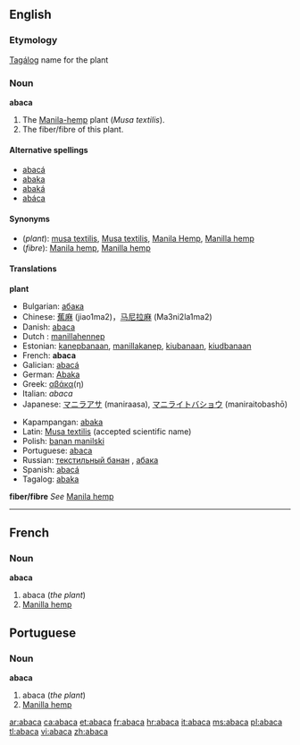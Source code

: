 {{wikisource1911Enc|Abaca}}
==English==

===Etymology===
[[Tagálog]] name for the plant

===Noun===
'''abaca'''

#<!--DefA-->The [[Manila hemp|Manila-hemp]] plant (''Musa textilis'').
#<!--DefB-->The fiber/fibre of this plant.

====Alternative spellings====
*[[abacá]]
*[[abaka]]
*[[abaká]]
*[[abáca]]

====Synonyms====
*(''plant''): [[musa textilis]], [[Musa textilis]], [[Manila Hemp]], [[Manilla hemp]]
*(''fibre''): [[Manila hemp]], [[Manilla hemp]]

====Translations====
<!--DefA-->'''plant'''
{{top}}
*Bulgarian: [[абака]] {{f}}
*Chinese: [[蕉麻]] (jiao1ma2)，[[马尼拉麻]] (Ma3ni2la1ma2)
*Danish: [[abaca]]
*Dutch : [[manillahennep]] {{m}}
*Estonian: [[kanepbanaan]], [[manillakanep]], [[kiubanaan]], [[kiudbanaan]]
*French: '''abaca''' {{m}}
*Galician: [[abacá]]
*German: [[Abaka]]
*Greek: [[αβάκα]](η)
*Italian: ''abaca'' {{f}}
*Japanese: [[マニラアサ]] (maniraasa), [[マニライトバショウ]] (maniraitobashō)
{{mid}}
*Kapampangan: [[abaka]]
*Latin: [[Musa textilis]] (accepted scientific name)
*Polish: [[banan manilski]] {{m}}
*Portuguese: [[abaca]]
*Russian: [[текстильный банан]] {{m}}, [[абака]] {{f}} 
*Spanish: [[abacá]] {{m}}
*Tagalog: [[abaka]]
{{bottom}}

<!--DefB-->'''fiber/fibre'''
''See'' [[Manila hemp]]
{{top}}
{{mid}}
{{bottom}}

----

==French==
===Noun===
'''abaca''' {{m}}

#<!--DefA-->abaca (''the plant'')
#<!--DefB-->[[Manilla hemp]]

==Portuguese==
===Noun===
'''abaca'''

#<!--DefA-->abaca (''the plant'')
#<!--DefB-->[[Manilla hemp]]

[[ar:abaca]]
[[ca:abaca]]
[[et:abaca]]
[[fr:abaca]]
[[hr:abaca]]
[[it:abaca]]
[[ms:abaca]]
[[pl:abaca]]
[[tl:abaca]]
[[vi:abaca]]
[[zh:abaca]]